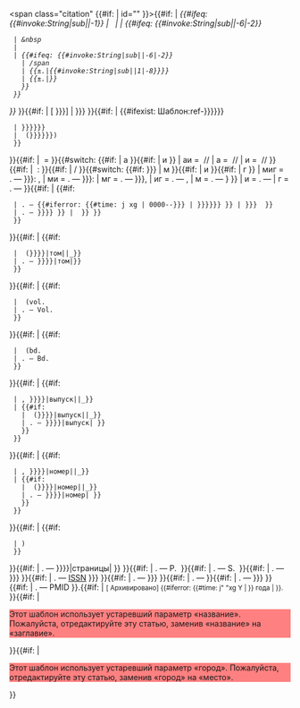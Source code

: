 <includeonly><span class="citation" {{#if: {{{ref|}}} | id="{{anchorencode:CITEREF{{{ref}}}{{{год|}}}}}" }}>{{#if: {{{автор|}}} | <i>{{#ifeq: {{#invoke:String|sub|{{{автор}}}|-1}}
|  <!-- неразрывный пробел -->
| {{{автор}}}
| {{#ifeq: {{#invoke:String|sub|{{{автор}}}|-6|-2}}
  | &amp;nbsp
  | {{{автор}}}
  | {{#ifeq: {{#invoke:String|sub|{{{автор}}}|-6|-2}}
    | /span
    | {{±.|{{#invoke:String|sub|{{{автор}}}|1|-8}}}}</span>
    | {{±.|{{{автор}}}}}
    }}
  }}
}}</i>&#32;
}}{{#if: {{{ссылка|}}}
| [{{{ссылка}}} {{{название|{{{заглавие}}}}}}]
| {{{название|{{{заглавие}}}}}}
}}{{#if: {{{lang|}}}{{{language|}}}{{{язык|}}}
| {{#ifexist: Шаблон:ref-{{{язык|{{{lang|{{{language}}}}}}}}}
  | {{ref-{{{язык|{{{lang|{{{language}}}}}}}}}}}
  | &#32;({{{язык|{{{lang|{{{language}}}}}}}}})
  }}
}}{{#if: {{{оригинал|}}}
| &nbsp;= {{{оригинал}}}
}}{{#switch: {{#if: {{{автор издания|}}} | а }}{{#if: {{{издание|}}} | и }}
| аи = &nbsp;// <i>{{{автор издания}}}</i> {{{издание}}}
| а = &nbsp;// <i>{{{автор издания}}}</i>
| и = &nbsp;// {{{издание}}}
}}{{#if: {{{тип|}}}
| &nbsp;: {{{тип}}}
}}{{#if: {{{ответственный|}}}
| &#32; / {{{ответственный}}}
}}{{#switch: {{#if: {{{город|{{{место|}}}}}} | м }}{{#if: {{{издательство|}}} | и }}{{#if: {{{год|}}} | г }}
| миг = .&nbsp;— {{указание места в библиоссылке|{{{город|{{{место}}}}}}}}: {{{издательство}}}, {{{год}}}
| ми = .&nbsp;— {{указание места в библиоссылке|{{{город|{{{место}}}}}}}}: {{{издательство}}}
| мг = .&nbsp;— {{указание места в библиоссылке|{{{город|{{{место}}}}}}}}, {{{год}}}
| иг = .&nbsp;— {{{издательство}}}, {{{год}}}
| м = .&nbsp;— {{указание места в библиоссылке|{{{город|{{{место}}}}}} }}
| и = .&nbsp;— {{{издательство}}}
| г = .&nbsp;— {{{год}}}
}}{{#if: {{{месяц|}}}
| {{#if: {{{число|}}}{{{день|}}}
  | .&nbsp;— {{#iferror: {{#time: j xg | 0000-{{{месяц}}}-{{{число|{{{день}}}}}} | {{{язык|{{{lang|{{{language}}}}}}}}} }} | {{{число|{{{день}}}}}} {{{месяц}}} }}
  | .&nbsp;— {{ucfirst:{{#iferror: {{#time: F | 0000-{{{месяц}}} | {{{язык|{{{lang|{{{language}}}}}}}}} }} | {{{месяц}}} }} }}
  }}
}}{{#if: {{{том|}}}
| {{#if: {{{месяц|}}}
  | &#32;({{Бсокр|{{{язык|{{{lang|{{{language}}}}}}}}}|том|{{{том}}}|_}}
  | .&nbsp;— {{Бсокр|{{{язык|{{{lang|{{{language}}}}}}}}}|том|{{{том}}}}}
  }}
}}{{#if: {{{volume|}}}
| {{#if: {{{месяц|}}}
  | &#32;(vol. {{{volume}}}
  | .&nbsp;— Vol.&nbsp;{{{volume}}}
  }}
}}{{#if: {{{band|}}}
| {{#if: {{{месяц|}}}
  | &#32;(bd. {{{band}}}
  | .&nbsp;— Bd.&nbsp;{{{band}}}
  }}
}}{{#if: {{{выпуск|}}}
| {{#if: {{{том|}}}
  | , {{Бсокр|{{{язык|{{{lang|{{{language}}}}}}}}}|выпуск|{{{выпуск}}}|_}}
  | {{#if: {{{месяц|}}}
    | &#32;({{Бсокр|{{{язык|{{{lang|{{{language}}}}}}}}}|выпуск|{{{выпуск}}}|_}}
    | .&nbsp;— {{Бсокр|{{{язык|{{{lang|{{{language}}}}}}}}}|выпуск|{{{выпуск}}} }}
    }}
  }}
}}{{#if: {{{номер|}}}
| {{#if: {{{volume|}}}{{{band|}}}{{{том|}}}{{{выпуск|}}}
  | , {{Бсокр|{{{язык|{{{lang|{{{language}}}}}}}}}|номер|{{{номер}}}|_}}
  | {{#if: {{{месяц|}}}
    | &#32;({{Бсокр|{{{язык|{{{lang|{{{language}}}}}}}}}|номер|{{{номер}}}|_}}
    | .&nbsp;— {{Бсокр|{{{язык|{{{lang|{{{language}}}}}}}}}|номер|{{{номер}}} }}
    }}
  }}
}}{{#if: {{{месяц|}}}
| {{#if: {{{том|}}}{{{volume|}}}{{{band|}}}{{{выпуск|}}}{{{номер|}}}
  | )
  }}
}}{{#if: {{{страницы|}}}
| .&nbsp;— {{Бсокр|{{{язык|{{{lang|{{{language}}}}}}}}}|страницы|{{{страницы}}} }}
}}{{#if: {{{pages|}}}
| .&nbsp;— P.&nbsp;{{{pages}}}
}}{{#if: {{{seite|}}}
| .&nbsp;— S.&nbsp;{{{seite}}}
}}{{#if: {{{isbn|}}}{{{ISBN|}}}
| .&nbsp;— {{nobr|ISBN {{{isbn|{{{ISBN}}}}}}}}
}}{{#if: {{{issn|}}}{{{ISSN|}}}
| .&nbsp;— [[Международный стандартный серийный номер|ISSN]] {{ISSN search link|{{{issn|{{{ISSN}}}}}}}}
}}{{#if: {{{DOI|}}}{{{doi|}}}
| .&nbsp;— {{DOI|{{{doi|{{{DOI}}}}}}}}
}}{{#if: {{{bibcode|}}}
| .&nbsp;— {{bibcode|{{{bibcode|}}}}}
}}{{#if: {{{arxiv|}}}{{{arXiv|}}}
| .&nbsp;— {{arxiv|{{{arxiv|{{{arXiv}}}}}}}}
}}{{#if: {{{pmid|}}}{{{PMID|}}}
| .&nbsp;— PMID {{{pmid}}}
}}.{{#if: {{{archiveurl|}}}{{{archivedate|}}}
| &#32;<small>[{{{archiveurl|}}} Архивировано] {{#iferror: {{#time: j"&nbsp;"xg Y | {{{archivedate|}}} }}&nbsp;года | {{{archivedate|}}}}}.</small>
}}{{#if: {{{название|}}}
| <div style="background:#ff8080;">Этот шаблон использует устаревший параметр «название». Пожалуйста, отредактируйте эту статью, заменив «название» на «заглавие».</div>
}}{{#if: {{{город|}}}
| <div style="background:#ff8080;">Этот шаблон использует устаревший параметр «город». Пожалуйста, отредактируйте эту статью, заменив «город» на «место».</div>
}}</span></includeonly><noinclude>{{doc}}</noinclude>